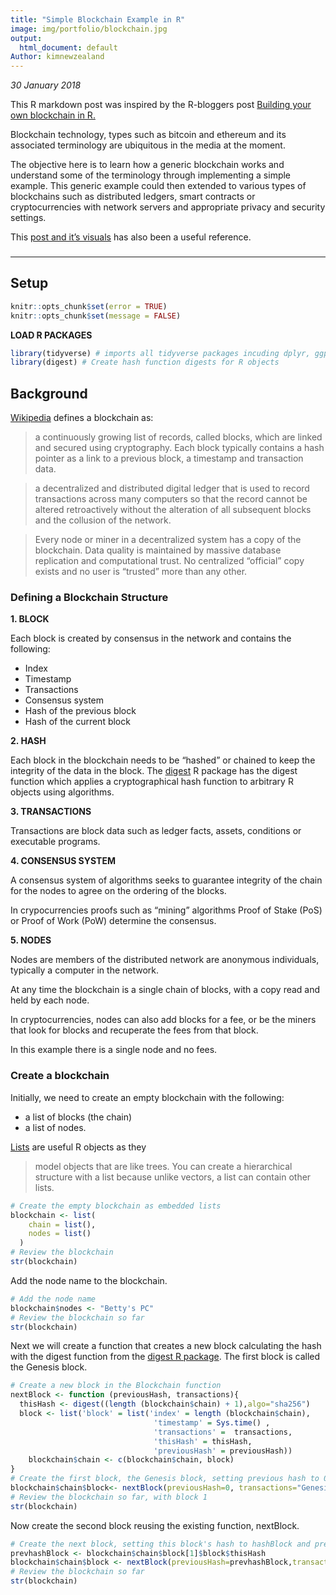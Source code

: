 ```yaml
---
title: "Simple Blockchain Example in R"
image: img/portfolio/blockchain.jpg
output:
  html_document: default
Author: kimnewzealand
---
```


*30 January 2018*

This R markdown post was inspired by the R-bloggers post [Building your own blockchain in R.](https://www.r-bloggers.com/building-your-own-blockchain-in-r/)

Blockchain technology, types such as bitcoin and ethereum and its associated terminology are ubiquitous in the media at the moment.

The objective here is to learn how a generic blockchain works and understand some of the terminology through implementing a simple example. This generic example could then extended to various types of blockchains such as  distributed ledgers,  smart contracts or cryptocurrencies with network servers and appropriate privacy and security settings.

This [post and it's visuals](https://medium.com/@lhartikk/a-blockchain-in-200-lines-of-code-963cc1cc0e54) has also been a useful reference.


### 

 

* * *

## Setup

```r
knitr::opts_chunk$set(error = TRUE)
knitr::opts_chunk$set(message = FALSE)
```

**LOAD R PACKAGES**

```r
library(tidyverse) # imports all tidyverse packages incuding dplyr, ggplot2
library(digest) # Create hash function digests for R objects
```

## Background


[Wikipedia](https://en.wikipedia.org/wiki/Blockchain) defines a blockchain as:

> a continuously growing list of records, called blocks, which are linked and secured using cryptography. Each block typically contains a hash pointer as a link to a previous block, a timestamp and transaction data.

> a decentralized and distributed digital ledger that is used to record transactions across many computers so that the record cannot be altered retroactively without the alteration of all subsequent blocks and the collusion of the network.

> Every node or miner in a decentralized system has a copy of the blockchain. Data quality is maintained by massive database replication and computational trust. No centralized "official" copy exists and no user is "trusted" more than any other. 

### Defining a Blockchain Structure

**1. BLOCK**

Each block is created by consensus in the network and contains the following:

- Index  
- Timestamp  
- Transactions  
- Consensus system 
- Hash of the previous block
- Hash of the current block

**2. HASH**

Each block in the blockchain needs to be "hashed" or chained to keep the integrity of the data in the block. The [digest](https://cran.r-project.org/web/packages/digest/index.html) R package has the digest function which applies a cryptographical hash function to arbitrary R objects using algorithms.

**3. TRANSACTIONS**

Transactions are block data such as ledger facts, assets, conditions or executable programs.

**4. CONSENSUS SYSTEM**

A consensus system of algorithms seeks to guarantee integrity of the chain for the nodes to agree on the ordering of the blocks. 

In crypocurrencies proofs such as "mining" algorithms Proof of Stake (PoS) or Proof of Work (PoW) determine the consensus.

**5. NODES**

Nodes are members of the distributed network are anonymous individuals, typically a computer in the network. 

At any time the blockchain is a single chain of blocks, with a copy read and held by each node.

In cryptocurrencies, nodes can also add blocks for a fee, or be the miners that look for blocks and recuperate the fees from that block.

In this example there is a single node and no fees.

### Create a blockchain

Initially, we need to create an empty blockchain with the following: 

- a list of blocks (the chain) 
- a list of nodes.

[Lists](http://r4ds.had.co.nz/lists.html) are useful R objects as they 

> model objects that are like trees. You can create a hierarchical structure with a list because unlike vectors, a list can contain other lists.

```r
# Create the empty blockchain as embedded lists
blockchain <- list(
    chain = list(),
    nodes = list()
  )
# Review the blockchain 
str(blockchain)
```

Add the node name to the blockchain.

```r
# Add the node name
blockchain$nodes <- "Betty's PC"
# Review the blockchain so far
str(blockchain)
```


Next we will create a function that creates a new block calculating the hash with the digest function from the [digest R package](https://CRAN.R-project.org/package=digest). The first block is called the Genesis block.

```r
# Create a new block in the Blockchain function
nextBlock <- function (previousHash, transactions){
  thisHash <- digest((length (blockchain$chain) + 1),algo="sha256")
  block <- list('block' = list('index' = length (blockchain$chain), 
                                'timestamp' = Sys.time() , 
                                'transactions' =  transactions,
                                'thisHash' = thisHash, 
                                'previousHash' = previousHash))
    blockchain$chain <- c(blockchain$chain, block)
}
# Create the first block, the Genesis block, setting previous hash to 0  and thisHash to the calculated hashBlock
blockchain$chain$block<- nextBlock(previousHash=0, transactions="Genesis block") 
# Review the blockchain so far, with block 1
str(blockchain)
```

Now create the second block reusing the existing function, nextBlock.

```r
# Create the next block, setting this block's hash to hashBlock and prevhashBlock to the Genesis block's hash
prevhashBlock <- blockchain$chain$block[1]$block$thisHash
blockchain$chain$block <- nextBlock(previousHash=prevhashBlock,transactions="FACT ABC") 
# Review the blockchain so far
str(blockchain)
```


  
